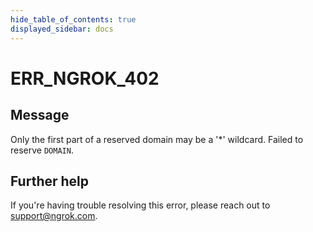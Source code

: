 ```yaml
---
hide_table_of_contents: true
displayed_sidebar: docs
---
```



# ERR_NGROK_402

## Message

Only the first part of a reserved domain may be a '\*' wildcard. Failed to reserve `DOMAIN`.

<ErrorDetails error="err_ngrok_402" />

## Further help

If you're having trouble resolving this error, please reach out to [support@ngrok.com](mailto:support@ngrok.com?subject=Help%20with%20ERR_NGROK_402).
